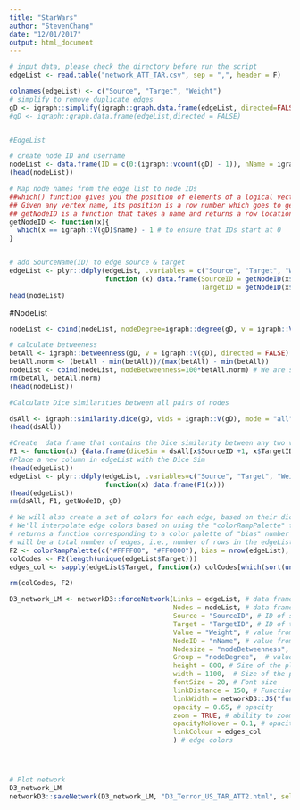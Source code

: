 ```yaml
---
title: "StarWars"
author: "StevenChang"
date: "12/01/2017"
output: html_document
---
```



```r

# input data, please check the directory before run the script
edgeList <- read.table("network_ATT_TAR.csv", sep = ",", header = F)
```

```r
colnames(edgeList) <- c("Source", "Target", "Weight")
# simplify to remove duplicate edges
gD <- igraph::simplify(igraph::graph.data.frame(edgeList, directed=FALSE))
#gD <- igraph::graph.data.frame(edgeList,directed = FALSE)


#EdgeList

# create node ID and username
nodeList <- data.frame(ID = c(0:(igraph::vcount(gD) - 1)), nName = igraph::V(gD)$name)
(head(nodeList))

# Map node names from the edge list to node IDs
##which() function gives you the position of elements of a logical vector that are TRUE
## Given any vertex name, its position is a row number which goes to getNodeID
## getNodeID is a function that takes a name and returns a row location -1
getNodeID <- function(x){
  which(x == igraph::V(gD)$name) - 1 # to ensure that IDs start at 0
}


# add SourceName(ID) to edge source & target
edgeList <- plyr::ddply(edgeList, .variables = c("Source", "Target", "Weight"), 
                        function (x) data.frame(SourceID = getNodeID(x$Source), 
                                                TargetID = getNodeID(x$Target)))
head(nodeList)
```

#NodeList
```r
nodeList <- cbind(nodeList, nodeDegree=igraph::degree(gD, v = igraph::V(gD), mode = "all"))

# calculate betweeness
betAll <- igraph::betweenness(gD, v = igraph::V(gD), directed = FALSE) / (((igraph::vcount(gD) - 1) * (igraph::vcount(gD)-2)) / 2)
betAll.norm <- (betAll - min(betAll))/(max(betAll) - min(betAll))
nodeList <- cbind(nodeList, nodeBetweenness=100*betAll.norm) # We are scaling the value by multiplying it by 100 for visualization purposes only (to create larger nodes)
rm(betAll, betAll.norm)
(head(nodeList))
```



```r
#Calculate Dice similarities between all pairs of nodes

dsAll <- igraph::similarity.dice(gD, vids = igraph::V(gD), mode = "all")
(head(dsAll))

#Create  data frame that contains the Dice similarity between any two vertices
F1 <- function(x) {data.frame(diceSim = dsAll[x$SourceID +1, x$TargetID + 1])}
#Place a new column in edgeList with the Dice Sim
(head(edgeList))
edgeList <- plyr::ddply(edgeList, .variables=c("Source", "Target", "Weight", "SourceID", "TargetID"), 
                        function(x) data.frame(F1(x)))
(head(edgeList))
rm(dsAll, F1, getNodeID, gD)

# We will also create a set of colors for each edge, based on their dice similarity values
# We'll interpolate edge colors based on using the "colorRampPalette" function, that 
# returns a function corresponding to a color palette of "bias" number of elements (in our case, that
# will be a total number of edges, i.e., number of rows in the edgeList data frame)
F2 <- colorRampPalette(c("#FFFF00", "#FF0000"), bias = nrow(edgeList), space = "rgb", interpolate = "linear")
colCodes <- F2(length(unique(edgeList$Target)))
edges_col <- sapply(edgeList$Target, function(x) colCodes[which(sort(unique(edgeList$Target)) == x)])

rm(colCodes, F2)

```


```r
D3_network_LM <- networkD3::forceNetwork(Links = edgeList, # data frame that contains info about edges
                                         Nodes = nodeList, # data frame that contains info about nodes
                                         Source = "SourceID", # ID of source node 
                                         Target = "TargetID", # ID of target node
                                         Value = "Weight", # value from the edge list (data frame) that will be used to value/weight relationship amongst nodes
                                         NodeID = "nName", # value from the node list (data frame) that contains node description we want to use (e.g., node name)
                                         Nodesize = "nodeBetweenness",  # value from the node list (data frame) that contains value we want to use for a node size
                                         Group = "nodeDegree",  # value from the node list (data frame) that contains value we want to use for node color
                                         height = 800, # Size of the plot (vertical)
                                         width = 1100,  # Size of the plot (horizontal)
                                         fontSize = 20, # Font size
                                         linkDistance = 150, # Function to determine distance between any two nodes, uses variables already defined in forceNetwork function (not variables from a data frame)
                                         linkWidth = networkD3::JS("function(d) { return d.value/5; }"),# Function to determine link/edge thickness, uses variables already defined in forceNetwork function (not variables from a data frame)
                                         opacity = 0.65, # opacity
                                         zoom = TRUE, # ability to zoom when click on the node
                                         opacityNoHover = 0.1, # opacity of labels when static
                                         linkColour = edges_col
                                         ) # edge colors




# Plot network
D3_network_LM
networkD3::saveNetwork(D3_network_LM, "D3_Terror_US_TAR_ATT2.html", selfcontained = TRUE)


```



